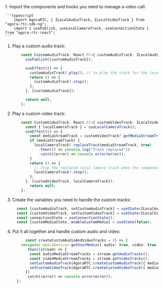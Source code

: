 <PlatformWrapper platform="react-js">
1. Import the components and hooks you need to manage a video call:

    ```typescript
        import AgoraRTC, { ILocalAudioTrack, ILocalVideoTrack } from "agora-rtc-sdk-ng";
        import { usePublish, useLocalCameraTrack, useConnectionState } from "agora-rtc-react";
    ```

1. Play a custom audio track:
    ```typescript
        const CustomAudioTrack: React.FC<{ customAudioTrack: ILocalAudioTrack | null }> = ({ customAudioTrack }) => {
          usePublish([customAudioTrack]);

          useEffect(() => {
            customAudioTrack?.play(); // to play the track for the local user
            return () => {
              customAudioTrack?.stop();
            };
          }, [customAudioTrack]);

          return null;
        };
    ```

1. Play a custom video track:
    ```typescript
        const CustomVideoTrack: React.FC<{ customVideoTrack: ILocalVideoTrack | null }> = ({ customVideoTrack }) => {
          const { localCameraTrack } = useLocalCameraTrack();
          useEffect(() => {
            const mediaStreamTrack = customVideoTrack?.getMediaStreamTrack();
            if (mediaStreamTrack) {
              localCameraTrack?.replaceTrack(mediaStreamTrack, true)
                .then(() => console.log("Track replaced"))
                .catch((error) => console.error(error));
            }
            return () => {
              // Stop the replaced local camera track when the component unmounts
              localCameraTrack?.stop();
            };
          }, [customVideoTrack, localCameraTrack]);
            return null;
        };
    ```

1. Create the variables you need to handle the custom tracks:

    ``` ts
      const [customAudioTrack, setCustomAudioTrack] = useState<ILocalAudioTrack | null>(null);
      const [customVideoTrack, setCustomVideoTrack] = useState<ILocalVideoTrack | null>(null);
      const connectionState = useConnectionState();
      const [customMediaState, enableCustomMedia] = useState(false);
    ```

1. Put it all together and handle custom audio and video:

    ```ts
          const createCustomAudioAndVideoTracks = () => {
        navigator.mediaDevices.getUserMedia({ audio: true, video: true })
          .then((stream) => {
            const audioMediaStreamTracks = stream.getAudioTracks();
            const videoMediaStreamTracks = stream.getVideoTracks();
            setCustomAudioTrack(AgoraRTC.createCustomAudioTrack({ mediaStreamTrack: audioMediaStreamTracks[0] }));
            setCustomVideoTrack(AgoraRTC.createCustomVideoTrack({ mediaStreamTrack: videoMediaStreamTracks[0] }));
          })
          .catch((error) => console.error(error));
      };

    ```



</PlatformWrapper>
